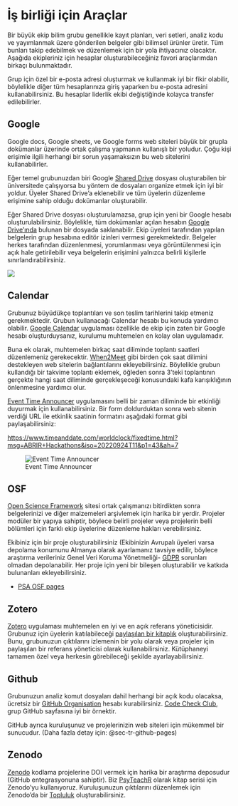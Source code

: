 # İş birliği için Araçlar {#sec-tr-tools}

Bir büyük ekip bilim grubu genellikle kayıt planları, veri setleri, analiz kodu ve yayımlanmak üzere gönderilen belgeler gibi bilimsel ürünler üretir. Tüm bunları takip edebilmek ve düzenlemek için bir yola ihtiyacınız olacaktır. Aşağıda ekipleriniz için hesaplar oluşturabileceğiniz favori araçlarımdan birkaçı bulunmaktadır.

Grup için özel bir e-posta adresi oluşturmak ve kullanmak iyi bir fikir olabilir, böylelikle diğer tüm hesaplarınıza giriş yaparken bu e-posta adresini kullanabilirsiniz. Bu hesaplar liderlik ekibi değiştiğinde kolayca transfer edilebilirler.

## Google

Google docs, Google sheets, ve Google forms web siteleri büyük bir grupla dokümanlar üzerinde ortak çalışma yapmanın kullanışlı bir yoludur. Çoğu kişi erişimle ilgili herhangi bir sorun yaşamaksızın bu web sitelerini kullanabilirler.

Eğer temel grubunuzdan biri Google [Shared Drive](https://support.google.com/a/users/answer/9310249) dosyası oluşturabilen bir  üniversitede çalışıyorsa bu yöntem de dosyaları organize etmek için iyi bir yoldur. Üyeler Shared Drive'a eklenebilir ve tüm üyelerin düzenleme erişimine sahip olduğu dokümanlar oluşturabilir.

Eğer Shared Drive dosyası oluşturulamazsa, grup için yeni bir Google hesabı oluşturulabilirsiniz. Böylelikle, tüm dokümanlar açılan hesabın [Google Drive'ında](https://drive.google.com/drive/) bulunan bir dosyada saklanabilir. Ekip üyeleri tarafından yapılan belgelerin grup hesabına editör izinleri vermesi gerekmektedir. Belgeler herkes tarafından düzenlenmesi, yorumlanması veya görüntülenmesi için açık hale getirilebilir veya belgelerin erişimini yalnızca belirli kişilerle sınırlandırabilirsiniz.


![](images/google-doc-sharing-tr.png){fig-alt="Google Docs sharing interface showing the options for Anyone with a link: viewer, Commenter, Editor (checked)"}

## Calendar

Grubunuz büyüdükçe toplantıları ve son teslim tarihlerini takip etmeniz gerekmektedir. Grubun kullanacağı Calendar hesabı bu konuda yardımcı olabilir. [Google Calendar](https://calendar.google.com/) uygulaması özellikle de ekip için zaten bir Google hesabı oluşturduysanız, kurulumu muhtemelen en kolay olan uygulamadır. 

Buna ek olarak, muhtemelen birkaç saat diliminde toplantı saatleri düzenlemeniz gerekecektir. [When2Meet](https://www.when2meet.com/) gibi birden çok saat dilimini destekleyen web sitelerin bağlantılarını ekleyebilirsiniz. Böylelikle grubun kullandığı bir takvime toplantı eklemek, öğleden sonra 3'teki toplantının gerçekte hangi saat diliminde gerçekleşeceği konusundaki kafa karışıklığının önlenmesine yardımcı olur.

[Event Time Announcer](https://www.timeanddate.com/worldclock/fixedform.html) uygulamasını belli bir zaman diliminde bir etkinliği duyurmak için kullanabilirsiniz. Bir form doldurduktan sonra web sitenin verdiği URL ile etkinlik saatinin formatını aşağıdaki format gibi paylaşabilirsiniz: 

<https://www.timeanddate.com/worldclock/fixedtime.html?msg=ABRIR+Hackathons&iso=20220924T11&p1=43&ah=7>

![Event Time Announcer](images/event-time-announcer.png){fig-alt="Interface for the event time announcer. One box ith the event tim in the original time zone and another box with the converted local time zone."}


## OSF

[Open Science Framework](https://osf.io) sitesi ortak çalışmanızı bitirdikten sonra belgelerinizi ve diğer malzemeleri arşivlemek için harika bir yerdir. Projeler modüler bir yapıya sahiptir, böylece belirli projeler veya projelerin belli bölümleri için farklı ekip üyelerine düzenleme hakları verebilirsiniz.

Ekibiniz için bir proje oluşturabilirsiniz (Ekibinizin Avrupalı üyeleri varsa depolama konumunu Almanya olarak ayarlamanız tavsiye edilir, böylece araştırma verileriniz Genel Veri Koruma Yönetmeliği- [GDPR](https://gdpr.eu/what-is-gdpr/) sorunları olmadan depolanabilir. Her proje için yeni bir bileşen oluşturabilir ve katkıda bulunanları ekleyebilirsiniz.

* [PSA OSF pages](https://osf.io/93qpg/)

## Zotero

[Zotero](https://www.zotero.org/) uygulaması muhtemelen en iyi ve en açık referans yöneticisidir. Grubunuz için üyelerin katılabileceği [paylaşılan bir kitaplık](https://www.zotero.org/groups/) oluşturabilirsiniz. Bunu, grubunuzun çıktılarını izlemenin bir yolu olarak veya projeler için paylaşılan bir referans yöneticisi olarak kullanabilirsiniz. Kütüphaneyi tamamen özel veya herkesin görebileceği şekilde ayarlayabilirsiniz.

## Github {#sec-tr-github}

Grubunuzun analiz komut dosyaları dahil herhangi bir açık kodu olacaksa, ücretsiz bir [GitHub Organisation](https://github.com/organizations/plan) hesabı kurabilirsiniz. [Code Check Club](https://github.com/code-check-club), grup GitHub sayfasına iyi bir örnektir.

GitHub ayrıca kuruluşunuz ve projelerinizin web siteleri için mükemmel bir sunucudur. (Daha fazla detay için: @sec-tr-github-pages)

## Zenodo

[Zenodo](https://zenodo.org/) kodlama projelerine DOI vermek için harika bir araştırma deposudur (GitHub entegrasyonuna sahiptir). Biz [PsyTeachR](https://psyteachr.github.io) olarak kitap serisi için Zenodo'yu kullanıyoruz. Kuruluşunuzun çıktılarını düzenlemek için Zenodo'da bir [Topluluk](https://zenodo.org/communities/) oluşturabilirsiniz.
